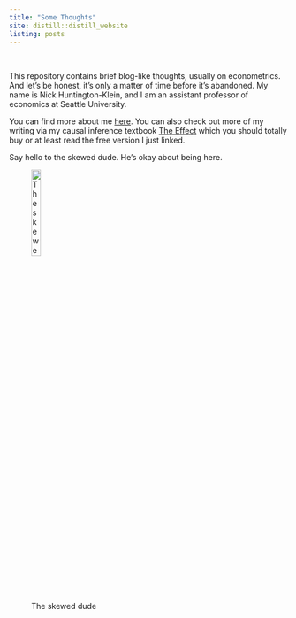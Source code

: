```yaml
---
title: "Some Thoughts"
site: distill::distill_website
listing: posts
---
```


<br/>

This repository contains brief blog-like thoughts, usually on econometrics. And let's be honest, it's only a matter of time before it's abandoned. My name is Nick Huntington-Klein, and I am an assistant professor of economics at Seattle University. 

You can find more about me [here](https://www.nickchk.com). You can also check out more of my writing via my causal inference textbook [The Effect](https://www.theeffectbook.net) which you should totally buy or at least read the free version I just linked.

Say hello to the skewed dude. He's okay about being here.

![The skewed dude](images/stlogo.png){width=20%}

